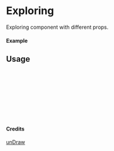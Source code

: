 
<Meta of={Exploring} title="unDraw/Exploring" />

# Exploring

Exploring component with different props.

#### Example

<Canvas of={Exploring.Primary} />

## Usage

```ts
import { Exploring } from "yadl-ui";

const Example = () => {
  return (
      <Exploring />
  );
};

export default Example;
```

#### Credits
[unDraw](https://undraw.co/illustrations)
